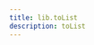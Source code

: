 ```yaml
---
title: lib.toList
description: toList
---
```




<LinkCard
    title="Contribute Now!"
    description="API Documentation is done in our source code"
    href="https://www.github.com/nixos/nixpkgs"
/>

